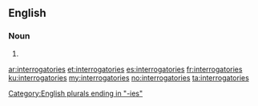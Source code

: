 ==English==

===Noun===
{{head|en|plural}}

# {{plural of|interrogatory|lang=en}}

[[Category:English plurals ending in "-ies"]]

[[ar:interrogatories]]
[[et:interrogatories]]
[[es:interrogatories]]
[[fr:interrogatories]]
[[ku:interrogatories]]
[[my:interrogatories]]
[[no:interrogatories]]
[[ta:interrogatories]]